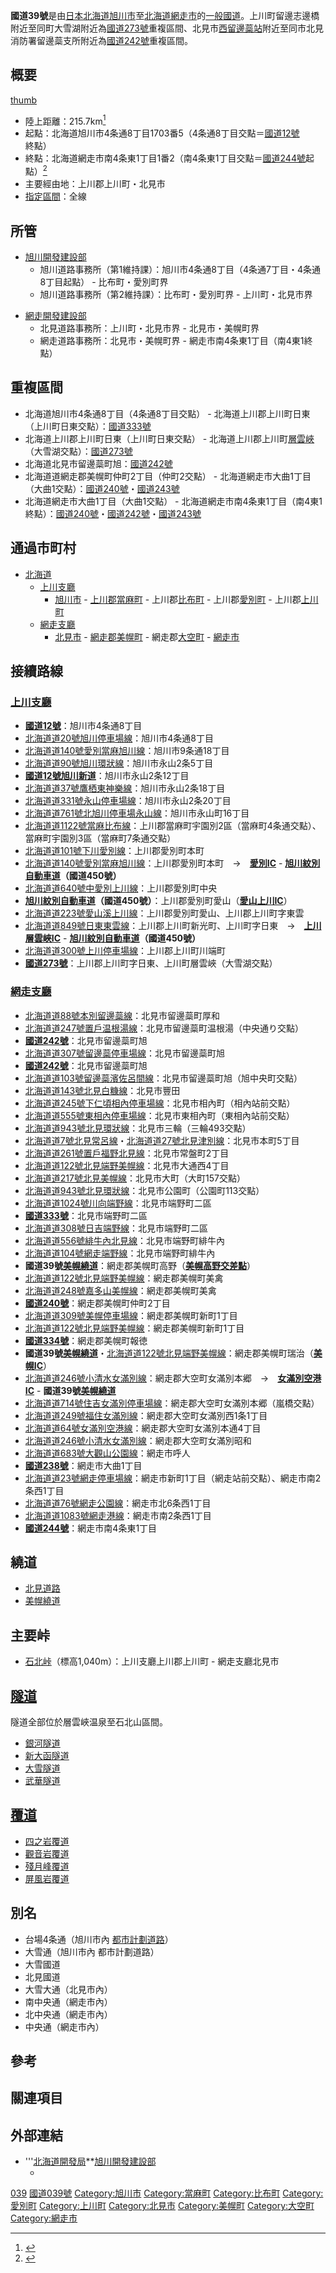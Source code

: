 {{Infobox_road
|system            = [[一般國道|一般國道]]
|highway_name      = 國道39號
|marker_image      = Japanese_National_Route_Sign_0039.svg
|map ={{maplink|zoom=7|frame=yes|plain=no|frame-align=center|frame-width=300|frame-height=300|frame-latitude=43.61|frame-longitude=142.88||type=line|stroke-color=#cc0000|stroke-width=2}}
|length_km    = 215.7
|established       = 1952年
|starting_terminus = [[北海道|北海道]][[旭川市|旭川市]]
|cities            = [[北見市|北見市]]
|ending_terminus   = [[北海道|北海道]][[網走市|網走市]]
|junction          = [[File:Japanese_National_Route_Sign_0012.svg|24px]][[國道12號|國道12號]]<br />[[File:Japanese_National_Route_Sign_0450.svg|24px]][[旭川紋別自動車道|旭川紋別自動車道（國道450號）]]<br />[[File:Japanese_National_Route_Sign_0273.svg|24px]][[國道273號|國道273號]]<br />[[File:Japanese_National_Route_Sign_0242.svg|24px]][[國道242號|國道242號]]<br />[[File:Japanese_National_Route_Sign_0333.svg|24px]][[國道333號|國道333號]]<br />[[File:Japanese_National_Route_Sign_0240.svg|24px]][[國道240號|國道240號]]<br />[[File:Japanese_National_Route_Sign_0334.svg|24px]][[國道334號|國道334號]]<br />[[File:Japanese_National_Route_Sign_0238.svg|24px]][[國道238號|國道238號]]<br />[[File:Japanese_National_Route_Sign_0244.svg|24px]][[國道244號|國道244號]]<!-- 指定區間に接續する國道のみ記述 -->
}}

'''國道39號'''是由[[日本|日本]][[北海道|北海道]][[旭川市|旭川市]]至[[北海道|北海道]][[網走市|網走市]]的[[一般國道|一般國道]]。上川町留邊志邊橋附近至同町大雪湖附近為[[國道273號|國道273號]]重複區間、北見市[[西留邊蘂站|西留邊蘂站]]附近至同市北見消防署留邊蘂支所附近為[[國道242號|國道242號]]重複區間。

== 概要 ==
[[FILE:R39origin.jpg|thumb]]
*陸上距離：215.7km<ref>{{cite web|title=一般国道の路線別、都道府県別道路現況|trans-title=Road statistics by General National Highway route and prefecture|url=http://www.mlit.go.jp/road/ir/ir-data/tokei-nen/2016/pdf/d_genkyou26.pdf|language=ja|publisher=Ministry of Land, Infrastructure, Transport and Tourism|access-date=19 February 2020|archive-date=2017-03-24|archive-url=https://web.archive.org/web/20170324085031/http://www.mlit.go.jp/road/ir/ir-data/tokei-nen/2016/pdf/d_genkyou26.pdf|dead-url=no}}</ref>
*起點：北海道旭川市4条通8丁目1703番5（4条通8丁目交點＝[[國道12號|國道12號]]終點）
*終點：北海道網走市南4条東1丁目1番2（南4条東1丁目交點＝[[國道244號|國道244號]]起點）<ref>{{cite web|title=占用制限を行う路線一覧（一般国道）|trans-title=List of routes that restrict private use (general national highways)|url=https://www.hkd.mlit.go.jp/ky/kn/kengyou/u23dsn00000018w0-att/u23dsn00000018z4.pdf|work=Hokkaido Development Bureau|language=ja|date=12 July 2019|access-date=14 August 2020|archive-date=2022-02-09|archive-url=https://web.archive.org/web/20220209134419/https://www.hkd.mlit.go.jp/ky/kn/kengyou/u23dsn00000018w0-att/u23dsn00000018z4.pdf|dead-url=no}}</ref>
*主要經由地：上川郡上川町・北見市
*[[指定區間|指定區間]]：全線

== 所管 ==
*[[旭川開發建設部|旭川開發建設部]]
**旭川道路事務所（第1維持課）：旭川市4条通8丁目（4条通7丁目・4条通8丁目起點） - 比布町・愛別町界
**旭川道路事務所（第2維持課）：比布町・愛別町界 - 上川町・北見市界

*[[網走開發建設部|網走開發建設部]]
**北見道路事務所：上川町・北見市界 - 北見市・美幌町界
**網走道路事務所：北見市・美幌町界 - 網走市南4条東1丁目（南4東1終點）

== 重複區間 ==
*北海道旭川市4条通8丁目（4条通8丁目交點） - 北海道上川郡上川町日東（上川町日東交點）：[[國道333號|國道333號]]
*北海道上川郡上川町日東（上川町日東交點） - 北海道上川郡上川町[[層雲峽|層雲峽]]（大雪湖交點）：[[國道273號|國道273號]]
*北海道北見市留邊蘂町旭：[[國道242號|國道242號]]
*北海道道網走郡美幌町仲町2丁目（仲町2交點） - 北海道網走市大曲1丁目（大曲1交點）：[[國道240號|國道240號]]・[[國道243號|國道243號]]
*北海道網走市大曲1丁目（大曲1交點） - 北海道網走市南4条東1丁目（南4東1終點）：[[國道240號|國道240號]]・[[國道242號|國道242號]]・[[國道243號|國道243號]]

== 通過市町村 ==
*[[北海道|北海道]]
**[[上川支廳|上川支廳]]
***[[旭川市|旭川市]] - [[上川郡_(石狩國)|上川郡]][[當麻町|當麻町]] - 上川郡[[比布町|比布町]] - 上川郡[[愛別町|愛別町]] - 上川郡[[上川町|上川町]]
**[[網走支廳|網走支廳]]
***[[北見市|北見市]] - [[網走郡|網走郡]][[美幌町|美幌町]] - 網走郡[[大空町|大空町]] - [[網走市|網走市]]

== 接續路線 ==
=== [[上川支廳|上川支廳]] ===
*'''[[國道12號|國道12號]]'''：旭川市4条通8丁目
*[[北海道道20號旭川停車場線|北海道道20號旭川停車場線]]：旭川市4条通8丁目
*[[北海道道140號愛別當麻旭川線|北海道道140號愛別當麻旭川線]]：旭川市9条通18丁目
*[[北海道道90號旭川環狀線|北海道道90號旭川環狀線]]：旭川市永山2条5丁目
*'''[[國道12號|國道12號]][[旭川新道|旭川新道]]'''：旭川市永山2条12丁目
*[[北海道道37號鷹栖東神樂線|北海道道37號鷹栖東神樂線]]：旭川市永山2条18丁目
*[[北海道道331號永山停車場線|北海道道331號永山停車場線]]：旭川市永山2条20丁目
*[[北海道道761號北旭川停車場永山線|北海道道761號北旭川停車場永山線]]：旭川市永山町16丁目
*[[北海道道1122號當麻比布線|北海道道1122號當麻比布線]]：上川郡當麻町宇園別2區（當麻町4条通交點）、當麻町宇園別3區（當麻町7条通交點）
*[[北海道道101號下川愛別線|北海道道101號下川愛別線]]：上川郡愛別町本町
*[[北海道道140號愛別當麻旭川線|北海道道140號愛別當麻旭川線]]：上川郡愛別町本町　→　'''[[愛別IC|愛別IC]]''' - '''[[旭川紋別自動車道|旭川紋別自動車道]]（國道450號）'''
*[[北海道道640號中愛別上川線|北海道道640號中愛別上川線]]：上川郡愛別町中央
*'''[[旭川紋別自動車道|旭川紋別自動車道]]（國道450號）'''：上川郡愛別町愛山（'''[[愛山上川IC|愛山上川IC]]'''）
*[[北海道道223號愛山溪上川線|北海道道223號愛山溪上川線]]：上川郡愛別町愛山、上川郡上川町字東雲
*[[北海道道849號日東東雲線|北海道道849號日東東雲線]]：上川郡上川町新光町、上川町字日東　→　'''[[上川層雲峽IC|上川層雲峽IC]]''' - '''[[旭川紋別自動車道|旭川紋別自動車道]]（國道450號）'''
*[[北海道道300號上川停車場線|北海道道300號上川停車場線]]：上川郡上川町川端町
*'''[[國道273號|國道273號]]'''：上川郡上川町字日東、上川町層雲峽（大雪湖交點）

=== [[網走支廳|網走支廳]] ===
*[[北海道道88號本別留邊蘂線|北海道道88號本別留邊蘂線]]：北見市留邊蘂町厚和
*[[北海道道247號置戶温根湯線|北海道道247號置戶温根湯線]]：北見市留邊蘂町温根湯（中央通り交點）
*'''[[國道242號|國道242號]]'''：北見市留邊蘂町旭
*[[北海道道307號留邊蘂停車場線|北海道道307號留邊蘂停車場線]]：北見市留邊蘂町旭
*'''[[國道242號|國道242號]]'''：北見市留邊蘂町旭
*[[北海道道103號留邊蘂濱佐呂間線|北海道道103號留邊蘂濱佐呂間線]]：北見市留邊蘂町旭（旭中央町交點）
*[[北海道道143號北見白糠線|北海道道143號北見白糠線]]：北見市豐田
*[[北海道道245號下仁頃相內停車場線|北海道道245號下仁頃相內停車場線]]：北見市相內町（相內站前交點）
*[[北海道道555號東相內停車場線|北海道道555號東相內停車場線]]：北見市東相內町（東相內站前交點）
*[[北海道道943號北見環狀線|北海道道943號北見環狀線]]：北見市三輪（三輪493交點）
*[[北海道道7號北見常呂線|北海道道7號北見常呂線]]・[[北海道道27號北見津別線|北海道道27號北見津別線]]：北見市本町5丁目
*[[北海道道261號置戶福野北見線|北海道道261號置戶福野北見線]]：北見市常盤町2丁目
*[[北海道道122號北見端野美幌線|北海道道122號北見端野美幌線]]：北見市大通西4丁目
*[[北海道道217號北見美幌線|北海道道217號北見美幌線]]：北見市大町（大町157交點）
*[[北海道道943號北見環狀線|北海道道943號北見環狀線]]：北見市公園町（公園町113交點）
*[[北海道道1024號川向端野線|北海道道1024號川向端野線]]：北見市端野町二區
*'''[[國道333號|國道333號]]'''：北見市端野町二區
*[[北海道道308號日吉端野線|北海道道308號日吉端野線]]：北見市端野町二區
*[[北海道道556號緋牛內北見線|北海道道556號緋牛內北見線]]：北見市端野町緋牛內
*[[北海道道104號網走端野線|北海道道104號網走端野線]]：北見市端野町緋牛內
*'''國道39號[[美幌繞道|美幌繞道]]'''：網走郡美幌町高野（'''[[美幌高野交差點|美幌高野交差點]]'''）
*[[北海道道122號北見端野美幌線|北海道道122號北見端野美幌線]]：網走郡美幌町美禽
*[[北海道道248號嘉多山美幌線|北海道道248號嘉多山美幌線]]：網走郡美幌町美禽
*'''[[國道240號|國道240號]]'''：網走郡美幌町仲町2丁目
*[[北海道道309號美幌停車場線|北海道道309號美幌停車場線]]：網走郡美幌町新町1丁目
*[[北海道道122號北見端野美幌線|北海道道122號北見端野美幌線]]：網走郡美幌町新町1丁目
*'''[[國道334號|國道334號]]'''：網走郡美幌町報徳
*'''國道39號[[美幌繞道|美幌繞道]]'''・[[北海道道122號北見端野美幌線|北海道道122號北見端野美幌線]]：網走郡美幌町瑞治（'''[[美幌IC|美幌IC]]'''）
*[[北海道道246號小清水女滿別線|北海道道246號小清水女滿別線]]：網走郡大空町女滿別本郷　→　'''[[女滿別空港IC|女滿別空港IC]]''' - '''國道39號[[美幌繞道|美幌繞道]]'''
*[[北海道道714號住吉女滿別停車場線|北海道道714號住吉女滿別停車場線]]：網走郡大空町女滿別本郷（嵐橋交點）
*[[北海道道249號福住女滿別線|北海道道249號福住女滿別線]]：網走郡大空町女滿別西1条1丁目
*[[北海道道64號女滿別空港線|北海道道64號女滿別空港線]]：網走郡大空町女滿別本通4丁目
*[[北海道道246號小清水女滿別線|北海道道246號小清水女滿別線]]：網走郡大空町女滿別昭和
*[[北海道道683號大觀山公園線|北海道道683號大觀山公園線]]：網走市呼人
*'''[[國道238號|國道238號]]'''：網走市大曲1丁目
*[[北海道道23號網走停車場線|北海道道23號網走停車場線]]：網走市新町1丁目（網走站前交點）、網走市南2条西1丁目
*[[北海道道76號網走公園線|北海道道76號網走公園線]]：網走市北6条西1丁目
*[[北海道道1083號網走港線|北海道道1083號網走港線]]：網走市南2条西1丁目
*'''[[國道244號|國道244號]]'''：網走市南4条東1丁目

== 繞道 ==
*[[北見道路|北見道路]]
*[[美幌繞道|美幌繞道]]

== 主要峠 ==
*[[石北峠|石北峠]]（標高1,040m）：上川支廳上川郡上川町 - 網走支廳北見市

== [[隧道|隧道]] ==
隧道全部位於層雲峽温泉至石北山區間。
*[[銀河隧道|銀河隧道]]
*[[新大函隧道|新大函隧道]]
*[[大雪隧道|大雪隧道]]
*[[武華隧道|武華隧道]]

== [[覆道|覆道]] ==
*[[四之岩覆道|四之岩覆道]]
*[[觀音岩覆道|觀音岩覆道]]
*[[殘月峰覆道|殘月峰覆道]]
*[[屏風岩覆道|屏風岩覆道]]

== 別名 ==
*台場4条通（旭川市內 [[都市計劃道路|都市計劃道路]]）
*大雪通（旭川市內 都市計劃道路）
*大雪國道
*北見國道
*大雪大通（北見市內）
*南中央通（網走市內）
*北中央通（網走市內）
*中央通（網走市內）

== 參考 ==
{{reflist}}

== 關連項目 ==
{{commonscat|Route 39 (Japan)}}
{{日本一般國道列表}}

== 外部連結 ==
*'''[http://www.hkd.mlit.go.jp/ 北海道開發局]**[https://web.archive.org/web/20090903081459/http://www.as.hkd.mlit.go.jp/ 旭川開發建設部]
** {{Wayback|url=http://www.hkd.mlit.go.jp/ |date=20170527133857 }}

[[Category:日本國道|039]]
[[Category:北海道地方道路|國道039號]]
[[Category:旭川市|Category:旭川市]]
[[Category:當麻町|Category:當麻町]]
[[Category:比布町|Category:比布町]]
[[Category:愛別町|Category:愛別町]]
[[Category:上川町|Category:上川町]]
[[Category:北見市|Category:北見市]]
[[Category:美幌町|Category:美幌町]]
[[Category:大空町|Category:大空町]]
[[Category:網走市|Category:網走市]]